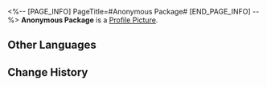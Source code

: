 <%-- [PAGE_INFO]
PageTitle=#Anonymous Package#
[END_PAGE_INFO] --%>
{{Item Infobox
|id          = 140083
|image       = Item Anonymous Package.png
|type        = Mission Item
|invCategory = Missions
|rarity      = 3
|effect      = 
|description = Anonymous package not yet delivered to the clinic.
}}
{{Description|''"Next to the anonymous package lies its sender."''}}
'''Anonymous Package''' is a [[Profile Picture]].

==Other Languages==
{{Other Languages
|en   = Anonymous Package
|zhs  = 匿名的包裹
|zht  = 匿名的包裹
|ja   = 匿名の小包
|ko   = 익명의 보따리
|es   = Paquete de alguien anónimo
|fr   = Paquet anonyme
|ru   = Анонимная посылка
|th   = พัสดุไม่ระบุชื่อ
|vi   = Túi Đồ Ẩn Danh
|de   = Anonymes Paket
|id   = Bungkusan Tak Bernama
|pt   = Pacote Anônimo
}}

==Change History==
{{Change History|1.0}}